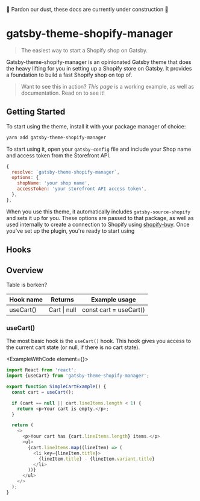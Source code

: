 
<Alert variant="callout">🚧 Pardon our dust, these docs are currently under construction 🚧</Alert>

# gatsby-theme-shopify-manager

> The easiest way to start a Shopify shop on Gatsby.

Gatsby-theme-shopify-manager is an opinionated Gatsby theme that does the heavy lifting for you in setting up a Shopify store on Gatsby. It provides a foundation to build a fast Shopify shop on top of.

> Want to see this in action? _This page_ is a working example, as well as documentation. Read on to see it!

## Getting Started

To start using the theme, install it with your package manager of choice:

```bash
yarn add gatsby-theme-shopify-manager
```

To start using it, open your `gatsby-config` file and include your Shop name and access token from the Storefront API.

```javascript
{
  resolve: `gatsby-theme-shopify-manager`,
  options: {
    shopName: 'your shop name',
    accessToken: 'your storefront API access token',
  },
},
```

When you use this theme, it automatically includes `gatsby-source-shopify` and sets it up for you. These options are passed to that package, as well as used internally to create a connection to Shopify using [shopify-buy](https://shopify.github.io/js-buy-sdk/). Once you've set up the plugin, you're ready to start using

## Hooks

## Overview

Table is borken?

<table>
  <thead>
    <tr>
      <th>Hook name</th>
      <th>Returns</th>
      <th>Example usage</th>
    </tr>
  </thead>
  <tbody>
    <tr>
      <td>useCart()</td>
      <td>Cart | null</td>
      <td>const cart = useCart()</td>
    </tr>
  </tbody>
</table>

### useCart()

The most basic hook is the `useCart()` hook. This hook gives you access to the current cart state (or null, if there is no cart state).

<ExampleWithCode element={<SimpleCartExample />}>

```javascript
import React from 'react';
import {useCart} from 'gatsby-theme-shopify-manager';

export function SimpleCartExample() {
  const cart = useCart();

  if (cart == null || cart.lineItems.length < 1) {
    return <p>Your cart is empty.</p>;
  }

  return (
    <>
      <p>Your cart has {cart.lineItems.length} items.</p>
      <ul>
        {cart.lineItems.map((lineItem) => (
          <li key={lineItem.title}>
            {lineItem.title} - {lineItem.variant.title}
          </li>
        ))}
      </ul>
    </>
  );
}
```
</ExampleWithCode>

